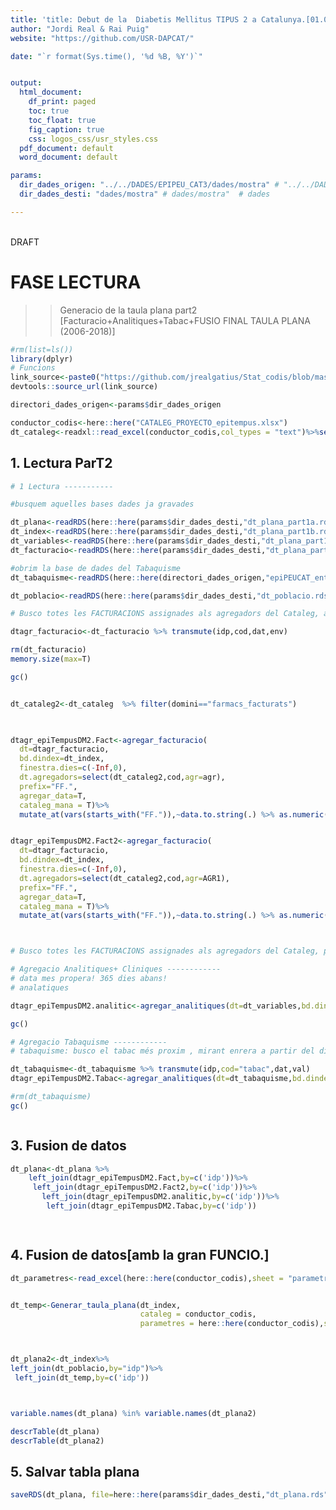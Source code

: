 ```yaml
---
title: 'title: Debut de la  Diabetis Mellitus TIPUS 2 a Catalunya.[01.01.2008-31.12.2018] '
author: "Jordi Real & Rai Puig"
website: "https://github.com/USR-DAPCAT/"

date: "`r format(Sys.time(), '%d %B, %Y')`"


output:
  html_document:
    df_print: paged
    toc: true
    toc_float: true
    fig_caption: true
    css: logos_css/usr_styles.css
  pdf_document: default
  word_document: default

params:
  dir_dades_origen: "../../DADES/EPIPEU_CAT3/dades/mostra" # "../../DADES/EPIPEU_CAT3/dades/mostra"
  dir_dades_desti: "dades/mostra" # dades/mostra"  # dades 

---
```



&nbsp;
<script>
   $(document).ready(function() {
     $head = $('#header');
     $head.prepend('<img src=\"https://www.idiapjgol.org/images/logo.png\" style=\"float: right ;width: 130px;\"/>')
     $head.prepend('<img src=\"https://avatars2.githubusercontent.com/u/57066591?s=200&v=4\" style=\"margin-left:25% ;width: 80px;\"/>')
     $head.prepend('<img src=\"logoDAP_Cat.png\" style=\"float: left:1;width: 185px;\"/>')
   });
</script>



<div class="watermark">DRAFT</div>




# FASE LECTURA

>> Generacio de la taula plana part2 [Facturacio+Analitiques+Tabac+FUSIO FINAL TAULA PLANA (2006-2018)]

```r
#rm(list=ls())
library(dplyr)
# Funcions 
link_source<-paste0("https://github.com/jrealgatius/Stat_codis/blob/master/funcions_propies.R","?raw=T")
devtools::source_url(link_source)

directori_dades_origen<-params$dir_dades_origen

conductor_codis<-here::here("CATALEG_PROYECTO_epitempus.xlsx")
dt_cataleg<-readxl::read_excel(conductor_codis,col_types = "text")%>%select(domini,cod,agr,AGR1)


```
## 1. Lectura ParT2
```r
# 1 Lectura -----------

#busquem aquelles bases dades ja gravades

dt_plana<-readRDS(here::here(params$dir_dades_desti,"dt_plana_part1a.rds"))
dt_index<-readRDS(here::here(params$dir_dades_desti,"dt_plana_part1b.rds"))
dt_variables<-readRDS(here::here(params$dir_dades_desti,"dt_plana_part1c.rds"))
dt_facturacio<-readRDS(here::here(params$dir_dades_desti,"dt_plana_part1d.rds"))

#obrim la base de dades del Tabaquisme
dt_tabaquisme<-readRDS(here::here(directori_dades_origen,"epiPEUCAT_entregable_tabaquisme_20200206_104913.rds")) %>% as_tibble()

dt_poblacio<-readRDS(here::here(params$dir_dades_desti,"dt_poblacio.rds"))


```

```r
# Busco totes les FACTURACIONS assignades als agregadors del Cataleg, anteriors al dia Index.

dtagr_facturacio<-dt_facturacio %>% transmute(idp,cod,dat,env)

rm(dt_facturacio)
memory.size(max=T)

gc()


dt_cataleg2<-dt_cataleg  %>% filter(domini=="farmacs_facturats")
       


dtagr_epiTempusDM2.Fact<-agregar_facturacio(
  dt=dtagr_facturacio,
  bd.dindex=dt_index,
  finestra.dies=c(-Inf,0),
  dt.agregadors=select(dt_cataleg2,cod,agr=agr),
  prefix="FF.",
  agregar_data=T,
  cataleg_mana = T)%>% 
  mutate_at(vars(starts_with("FF.")),~data.to.string(.) %>% as.numeric())%>%select(-dtindex) 


dtagr_epiTempusDM2.Fact2<-agregar_facturacio(
  dt=dtagr_facturacio,
  bd.dindex=dt_index,
  finestra.dies=c(-Inf,0),
  dt.agregadors=select(dt_cataleg2,cod,agr=AGR1),
  prefix="FF.",
  agregar_data=T,
  cataleg_mana = T)%>% 
  mutate_at(vars(starts_with("FF.")),~data.to.string(.) %>% as.numeric())%>%select(-dtindex)



# Busco totes les FACTURACIONS assignades als agregadors del Cataleg, posteriors al dia Index, la primera, com  EVENT! .


```

```r
# Agregacio Analitiques+ Cliniques ------------
# data mes propera! 365 dies abans!
# analatiques

dtagr_epiTempusDM2.analitic<-agregar_analitiques(dt=dt_variables,bd.dindex=dt_index,finestra.dies = c(-365,0))%>%select(-dtindex)

gc()

```

```r
# Agregacio Tabaquisme ------------
# tabaquisme: busco el tabac més proxim , mirant enrera a partir del diaIndex.

dt_tabaquisme<-dt_tabaquisme %>% transmute(idp,cod="tabac",dat,val)
dtagr_epiTempusDM2.Tabac<-agregar_analitiques(dt=dt_tabaquisme,bd.dindex=dt_index,finestra.dies = c(-Inf,0))%>%select(-dtindex)

#rm(dt_tabaquisme)
gc()



```





## 3. Fusion de datos
```r

dt_plana<-dt_plana %>% 
    left_join(dtagr_epiTempusDM2.Fact,by=c('idp'))%>%
     left_join(dtagr_epiTempusDM2.Fact2,by=c('idp'))%>%
       left_join(dtagr_epiTempusDM2.analitic,by=c('idp'))%>%
        left_join(dtagr_epiTempusDM2.Tabac,by=c('idp'))
          



```


## 4. Fusion de datos[amb la gran FUNCIO.]
```r


dt_parametres<-read_excel(here::here(conductor_codis),sheet = "parametres")


dt_temp<-Generar_taula_plana(dt_index,
                             cataleg = conductor_codis,
                             parametres = here::here(conductor_codis),sheet = "parametres") %>% select(-dtindex)



dt_plana2<-dt_index%>%
left_join(dt_poblacio,by="idp")%>%
 left_join(dt_temp,by=c('idp'))



variable.names(dt_plana) %in% variable.names(dt_plana2)

descrTable(dt_plana)
descrTable(dt_plana2)

```

## 5. Salvar tabla plana
```r
saveRDS(dt_plana, file=here::here(params$dir_dades_desti,"dt_plana.rds"))

```

